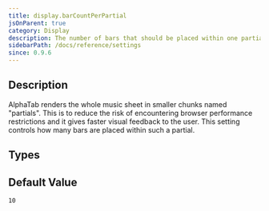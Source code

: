 ```yaml
---
title: display.barCountPerPartial
jsOnParent: true
category: Display
description: The number of bars that should be placed within one partial render.
sidebarPath: /docs/reference/settings
since: 0.9.6
---
```



## Description

AlphaTab renders the whole music sheet in smaller chunks named "partials". This is to reduce the risk of
encountering browser performance restrictions and it gives faster visual feedback to the user. This
setting controls how many bars are placed within such a partial. 

<PropertyDescription metadata={metadata} />

## Types

<TypeTable>
    <TypeRow name="int" />
</TypeTable>

## Default Value

`10`